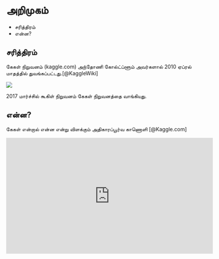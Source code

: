 # அறிமுகம் {#intro}

* சரித்திரம்
* என்ன?

## சரித்திரம் {#history}


கேகள் நிறுவனம் (kaggle.com) அந்தோணி கோல்ட்ப்ளூம் அவர்களால் 2010 ஏப்ரல் மாதத்தில் துவங்கப்பட்டது.[@KaggleWiki]

![](https://www.kaggle.com/static/images/site-logo.png)

2017 மார்ச்சில் கூகிள் நிறுவனம் கேகள் நிறுவனத்தை வாங்கியது.

## என்ன? {#what}


கேகள் என்றால் என்ன என்று விளக்கும் அதிகாரப்பூர்வ காணொளி [@Kaggle.com]

<iframe width="560" height="315" src="https://www.youtube.com/embed/AoRSIdLpFqU" frameborder="0" allow="autoplay; encrypted-media" allowfullscreen></iframe>




